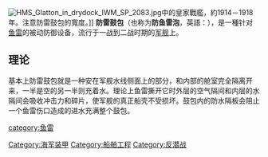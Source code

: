 {{unreferenced|time=2015-8-16}}
[[Image:HMS_Glatton_in_drydock_IWM_SP_2083.jpg|thumb]]中的皇家戰艦{{le|HMS Glatton (1914)|HMS Glatton (1914)|格拉頓號}}，約1914－1918年。注意防雷鼓包的寬度。]]
'''防雷鼓包'''（也称为'''防鱼雷泡'''，英語：{{lang|en|'''Anti-torpedo bulge'''}}），是一種针对[[鱼雷|鱼雷]]的被动防御设备，流行于一战到二战时期的[[军舰|军舰]]上。

==理论==
基本上防雷鼓包就是一种安在军舰水线侧面上的部分，和内部的舱室完全隔离开来，一半是空的另一半则充着水。理论上鱼雷撕开它时外层的空气隔间和内层的水隔间会吸收冲击力和碎片，使军舰的真正船壳不受损坏。鼓包内的防水隔板会阻止一个鱼雷伤口造成的进水充满整个鼓包。 

[[category:鱼雷|category:鱼雷]]
[[Category:海军装甲|Category:海军装甲]]
[[Category:船舶工程|Category:船舶工程]]
[[Category:反潜战|Category:反潜战]]